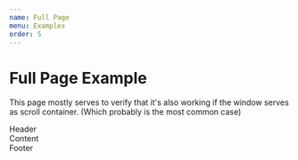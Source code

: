 ```yaml
---
name: Full Page
menu: Examples
order: 5
---
```



# Full Page Example

This page mostly serves to verify that it's also working if the window serves as scroll container. (Which probably is the most common case)

<div>
  <div className={styles.row}>
    <div className={styles.smallContent}>Header</div>
  </div>
  <div className={styles.row}>
    <StickyBox offsetTop={20} offsetBottom={20}>
      <Sidebar elements={20}/>
    </StickyBox>
    <div className={styles.largeContent}>Content</div>
  </div>
  <div className={styles.row}>
    <div className={styles.smallContent}>Footer</div>
  </div>
</div>
